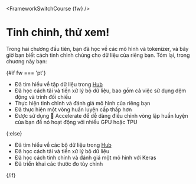 <FrameworkSwitchCourse {fw} />

# Tỉnh chỉnh, thử xem!

<CourseFloatingBanner
    chapter={3}
    classNames="absolute z-10 right-0 top-0"
/>

Trong hai chương đầu tiên, bạn đã học về các mô hình và tokenizer, và bây giờ bạn biết cách tinh chỉnh chúng cho dữ liệu của riêng bạn. Tóm lại, trong chương này bạn:

{#if fw === 'pt'}
* Đã tìm hiểu về tập dữ liệu trong [Hub](https://huggingface.co/datasets)
* Đã học cách tải và tiền xử lý bộ dữ liệu, bao gồm cả việc sử dụng đệm động và trình đối chiếu
* Thực hiện tinh chỉnh và đánh giá mô hình của riêng bạn
* Đã thực hiện một vòng huấn luyện cấp thấp hơn
* Được sử dụng 🤗 Accelerate để dễ dàng điều chỉnh vòng lặp huấn luyện của bạn để nó hoạt động với nhiều GPU hoặc TPU

{:else}
* Đã tìm hiểu về các bộ dữ liệu trong [Hub](https://huggingface.co/datasets)
* Đã học cách tải và tiền xử lý bộ dữ liệu
* Đã học cách tinh chỉnh và đánh giá một mô hình với Keras
* Đã triển khai các thước đo tùy chỉnh

{/if}

